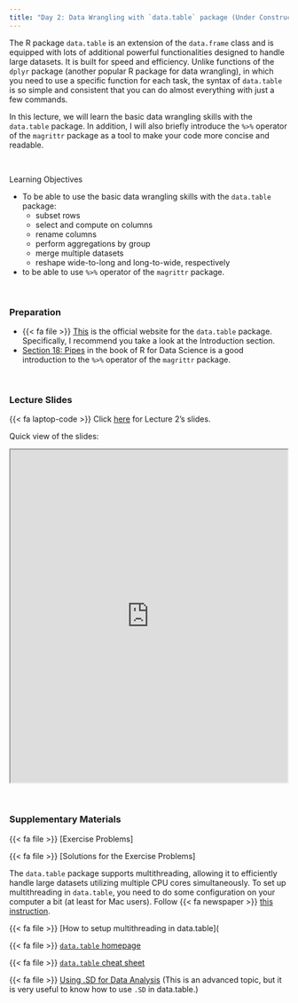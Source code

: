 ```yaml
---
title: "Day 2: Data Wrangling with `data.table` package (Under Construction)"
---
```



The R package `data.table` is an extension of the `data.frame` class and is equipped with lots of additional powerful functionalities designed to handle large datasets. It is built for speed and efficiency. Unlike functions of the `dplyr` package (another popular R package for data wrangling), in which you need to use a specific function for each task, the syntax of `data.table` is so simple and consistent that you can do almost everything with just a few commands. 

In this lecture, we will learn the basic data wrangling skills with the `data.table` package. In addition, I will also briefly introduce the `%>%` operator of the `magrittr` package as a tool to make your code more concise and readable.

<br>

:::{.goals}
::::{.goals-header}
Learning Objectives
::::
::::{.goals-container}
+ To be able to use the basic data wrangling skills with the `data.table` package:
  + subset rows
  + select and compute on columns
  + rename columns
  + perform aggregations by group
  + merge multiple datasets
  + reshape wide-to-long and long-to-wide, respectively
+ to be able to use `%>%` operator of the `magrittr` package.
::::
:::

<br>

### Preparation
+  {{< fa file >}} [This](https://rdatatable.gitlab.io/data.table/) is the official website for the `data.table` package. Specifically, I recommend you take a look at the  Introduction section.
+ [Section 18: Pipes](https://r4ds.had.co.nz/pipes.html) in the book of R for Data Science is a good introduction to the `%>%` operator of the `magrittr` package.

<br>

### Lecture Slides
{{< fa laptop-code >}}  Click [here](https://shunkei3.github.io/R-slides/Lec_notes/Lec2/Lec2.html){target="_blank"} for Lecture 2's slides.


Quick view of the slides:


```{=html}
<div style="display: flex; justify-content: center;"> 
<iframe width="900" height="600" src="https://shunkei3.github.io/R-slides/Lec_notes/Lec2/Lec2.html" title="Webpage example"></iframe>
</div>
```

<br>

### Supplementary Materials

{{< fa file >}} [Exercise Problems]

{{< fa file >}} [Solutions for the Exercise Problems]


The `data.table` package supports multithreading, allowing it to efficiently handle large datasets utilizing multiple CPU cores simultaneously. To set up multithreading in `data.table`, you need to do some configuration on your computer a bit (at least for Mac users). Follow {{< fa newspaper >}} [this instruction](https://github.com/Rdatatable/data.table/wiki/Installation#linux-and-mac). 

{{< fa file >}} [How to setup multithreading in data.table](


{{< fa file >}} [`data.table` homepage](https://rdatatable.gitlab.io/data.table/)

{{< fa file >}} [`data.table` cheat sheet](https://raw.githubusercontent.com/rstudio/cheatsheets/master/datatable.pdf)

{{< fa file >}} [Using .SD for Data Analysis](https://cran.r-project.org/web/packages/data.table/vignettes/datatable-sd-usage.html) (This is an advanced topic, but it is very useful to know how to use `.SD` in data.table.)


<!-- :::{.solutionbox}

::::{.solutionbox-header}
:::: {.solutionbox-icon}
::::
This is my test note
::::

:::{.solutionbox-body}
Add some content inside of it
:::

::: -->


